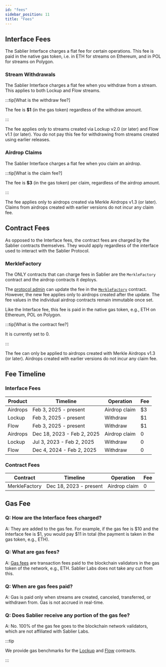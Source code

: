 ```yaml
---
id: "fees"
sidebar_position: 11
title: "Fees"
---
```


## Interface Fees

The Sablier Interface charges a flat fee for certain operations. This fee is paid in the native gas token, i.e. in ETH
for streams on Ethereum, and in POL for streams on Polygon.

### Stream Withdrawals

The Sablier Interface charges a flat fee when you withdraw from a stream. This applies to both Lockup and Flow streams.

:::tip[What is the withdraw fee?]

The fee is **$1** (in the gas token) regardless of the withdraw amount.

:::

The fee applies only to streams created via Lockup v2.0 (or later) and Flow v1.1 (or later). You do not pay this fee for
withdrawing from streams created using earlier releases.

### Airdrop Claims

The Sablier Interface charges a flat fee when you claim an airdrop.

:::tip[What is the claim fee?]

The fee is **$3** (in the gas token) per claim, regardless of the airdrop amount.

:::

The fee applies only to airdrops created via Merkle Airdrops v1.3 (or later). Claims from airdrops created with earlier
versions do not incur any claim fee.

## Contract Fees

As opposed to the Interface fees, the contract fees are charged by the Sablier contracts themselves. They would apply
regardless of the interface used to interact with the Sablier Protocol.

### MerkleFactory

The ONLY contracts that can charge fees in Sablier are the `MerkleFactory` contract and the airdrop contracts it
deploys.

The [protocol admin](/concepts/governance/) can update the fee in the
[`MerkleFactory`](/reference/airdrops/airdrops/contracts/contract.SablierMerkleFactory) contract. However, the new fee
applies only to airdrops created after the update. The fee values in the individual airdrop contracts remain immutable
once set.

Like the Interface fee, this fee is paid in the native gas token, e.g., ETH on Ethereum, POL on Polygon.

:::tip[What is the contract fee?]

It is currently set to 0.

:::

The fee can only be applied to airdrops created with Merkle Airdrops v1.3 (or later). Airdrops created with earlier
versions do not incur any claim fee.

## Fee Timeline

### Interface Fees

| Product  | Timeline                   | Operation     | Fee |
| -------- | -------------------------- | ------------- | --- |
| Airdrops | Feb 3, 2025 - present      | Airdrop claim | $3  |
| Lockup   | Feb 3, 2025 - present      | Withdraw      | $1  |
| Flow     | Feb 3, 2025 - present      | Withdraw      | $1  |
| Airdrops | Dec 18, 2023 - Feb 2, 2025 | Airdrop claim | 0   |
| Lockup   | Jul 3, 2023 - Feb 2, 2025  | Withdraw      | 0   |
| Flow     | Dec 4, 2024 - Feb 2, 2025  | Withdraw      | 0   |

### Contract Fees

| Contract      | Timeline               | Operation     | Fee |
| ------------- | ---------------------- | ------------- | --- |
| MerkleFactory | Dec 18, 2023 - present | Airdrop claim | 0   |

## Gas Fee

### Q: How are the Interface fees charged?

A: They are added to the gas fee. For example, if the gas fee is \$10 and the Interface fee is \$1, you would pay \$11
in total (the payment is taken in the gas token, e.g., ETH).

### Q: What are gas fees?

A: [Gas fees](https://investopedia.com/terms/g/gas-ethereum.asp) are transaction fees paid to the blockchain validators
in the gas token of the network, e.g., ETH. Sablier Labs does not take any cut from this.

### Q: When are gas fees paid?

A: Gas is paid only when streams are created, canceled, transferred, or withdrawn from. Gas is not accrued in real-time.

### Q: Does Sablier receive any portion of the gas fee?

A: No. 100% of the gas fee goes to the blockchain network validators, which are not affiliated with Sablier Labs.

:::tip

We provide gas benchmarks for the [Lockup](/guides/lockup/gas-benchmarks) and [Flow](/guides/flow/gas-benchmarks)
contracts.

:::
